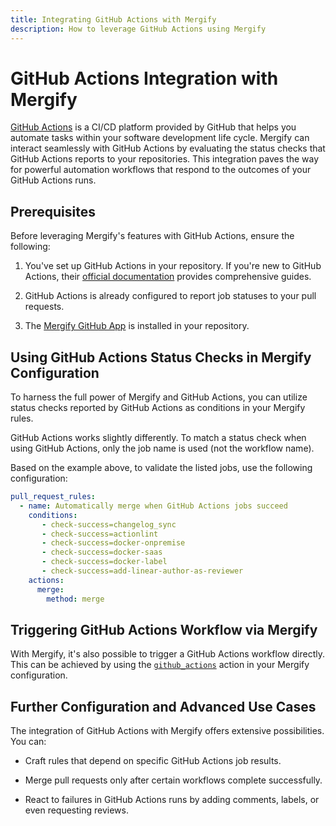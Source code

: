 ```yaml
---
title: Integrating GitHub Actions with Mergify
description: How to leverage GitHub Actions using Mergify
---
```



<IntegrationLogo src={ghaLogo} />

# GitHub Actions Integration with Mergify

[GitHub Actions](https://github.com/features/actions) is a CI/CD platform
provided by GitHub that helps you automate tasks within your software
development life cycle. Mergify can interact seamlessly with GitHub Actions by
evaluating the status checks that GitHub Actions reports to your repositories.
This integration paves the way for powerful automation workflows that respond
to the outcomes of your GitHub Actions runs.

## Prerequisites

Before leveraging Mergify's features with GitHub Actions, ensure the following:

1. You've set up GitHub Actions in your repository. If you're new to GitHub
   Actions, their [official documentation](https://docs.github.com/en/actions)
   provides comprehensive guides.

2. GitHub Actions is already configured to report job statuses to your pull
   requests.

3. The [Mergify GitHub App](/getting-started) is installed in your repository.

## Using GitHub Actions Status Checks in Mergify Configuration

To harness the full power of Mergify and GitHub Actions, you can utilize status
checks reported by GitHub Actions as conditions in your Mergify rules.

<Warning>

  GitHub Actions works slightly differently. To match a status check when using
  GitHub Actions, only the job name is used (not the workflow name).
  
</Warning>

<Screenshot src={statusCheckExample} />

Based on the example above, to validate the listed jobs, use the following
configuration:

```yaml
pull_request_rules:
  - name: Automatically merge when GitHub Actions jobs succeed
    conditions:
       - check-success=changelog_sync
       - check-success=actionlint
       - check-success=docker-onpremise
       - check-success=docker-saas
       - check-success=docker-label
       - check-success=add-linear-author-as-reviewer
    actions:
      merge:
        method: merge
```

## Triggering GitHub Actions Workflow via Mergify

With Mergify, it's also possible to trigger a GitHub Actions workflow directly.
This can be achieved by using the
[`github_actions`](/workflow/actions/github_actions) action in your Mergify
configuration.

## Further Configuration and Advanced Use Cases

The integration of GitHub Actions with Mergify offers extensive possibilities.
You can:

- Craft rules that depend on specific GitHub Actions job results.

- Merge pull requests only after certain workflows complete successfully.

- React to failures in GitHub Actions runs by adding comments, labels, or even
  requesting reviews.
